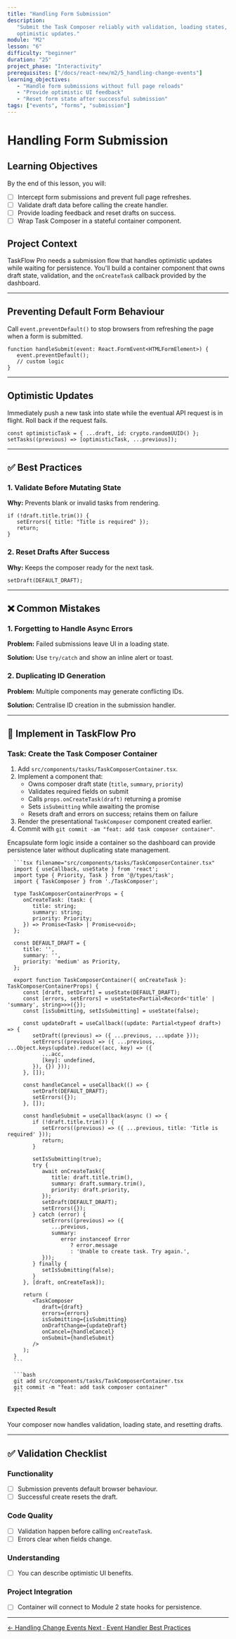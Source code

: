 ```yaml
---
title: "Handling Form Submission"
description:
   "Submit the Task Composer reliably with validation, loading states, and
   optimistic updates."
module: "M2"
lesson: "6"
difficulty: "beginner"
duration: "25"
project_phase: "Interactivity"
prerequisites: ["/docs/react-new/m2/5_handling-change-events"]
learning_objectives:
   - "Handle form submissions without full page reloads"
   - "Provide optimistic UI feedback"
   - "Reset form state after successful submission"
tags: ["events", "forms", "submission"]
---
```



# Handling Form Submission

## Learning Objectives

By the end of this lesson, you will:

-  [ ] Intercept form submissions and prevent full page refreshes.
-  [ ] Validate draft data before calling the create handler.
-  [ ] Provide loading feedback and reset drafts on success.
-  [ ] Wrap Task Composer in a stateful container component.

## Project Context

TaskFlow Pro needs a submission flow that handles optimistic updates while
waiting for persistence. You'll build a container component that owns draft
state, validation, and the `onCreateTask` callback provided by the dashboard.

---

## Preventing Default Form Behaviour

Call `event.preventDefault()` to stop browsers from refreshing the page when a
form is submitted.

```tsx
function handleSubmit(event: React.FormEvent<HTMLFormElement>) {
   event.preventDefault();
   // custom logic
}
```

---

## Optimistic Updates

Immediately push a new task into state while the eventual API request is in
flight. Roll back if the request fails.

```tsx
const optimisticTask = { ...draft, id: crypto.randomUUID() };
setTasks((previous) => [optimisticTask, ...previous]);
```

---

## ✅ Best Practices

### 1. Validate Before Mutating State

**Why:** Prevents blank or invalid tasks from rendering.

```tsx
if (!draft.title.trim()) {
   setErrors({ title: "Title is required" });
   return;
}
```

### 2. Reset Drafts After Success

**Why:** Keeps the composer ready for the next task.

```tsx
setDraft(DEFAULT_DRAFT);
```

---

## ❌ Common Mistakes

### 1. Forgetting to Handle Async Errors

**Problem:** Failed submissions leave UI in a loading state.

**Solution:** Use `try/catch` and show an inline alert or toast.

### 2. Duplicating ID Generation

**Problem:** Multiple components may generate conflicting IDs.

**Solution:** Centralise ID creation in the submission handler.

---

## 🔨 Implement in TaskFlow Pro

### Task: Create the Task Composer Container

1. Add `src/components/tasks/TaskComposerContainer.tsx`.
2. Implement a component that:
   -  Owns composer draft state (`title`, `summary`, `priority`)
   -  Validates required fields on submit
   -  Calls `props.onCreateTask(draft)` returning a promise
   -  Sets `isSubmitting` while awaiting the promise
   -  Resets draft and errors on success; retains them on failure
3. Render the presentational `TaskComposer` component created earlier.
4. Commit with `git commit -am "feat: add task composer container"`.

<Accordions type='single' className='mt-4'>
   <Accordion title='Solution Walkthrough'>
      <p>
         Encapsulate form logic inside a container so the dashboard can provide persistence
         later without duplicating state management.
      </p>

      ```tsx filename="src/components/tasks/TaskComposerContainer.tsx"
      import { useCallback, useState } from 'react';
      import type { Priority, Task } from '@/types/task';
      import { TaskComposer } from './TaskComposer';

      type TaskComposerContainerProps = {
         onCreateTask: (task: {
            title: string;
            summary: string;
            priority: Priority;
         }) => Promise<Task> | Promise<void>;
      };

      const DEFAULT_DRAFT = {
         title: '',
         summary: '',
         priority: 'medium' as Priority,
      };

      export function TaskComposerContainer({ onCreateTask }: TaskComposerContainerProps) {
         const [draft, setDraft] = useState(DEFAULT_DRAFT);
         const [errors, setErrors] = useState<Partial<Record<'title' | 'summary', string>>>({});
         const [isSubmitting, setIsSubmitting] = useState(false);

         const updateDraft = useCallback((update: Partial<typeof draft>) => {
            setDraft((previous) => ({ ...previous, ...update }));
            setErrors((previous) => ({ ...previous, ...Object.keys(update).reduce((acc, key) => ({
               ...acc,
               [key]: undefined,
            }), {}) }));
         }, []);

         const handleCancel = useCallback(() => {
            setDraft(DEFAULT_DRAFT);
            setErrors({});
         }, []);

         const handleSubmit = useCallback(async () => {
            if (!draft.title.trim()) {
               setErrors((previous) => ({ ...previous, title: 'Title is required' }));
               return;
            }

            setIsSubmitting(true);
            try {
               await onCreateTask({
                  title: draft.title.trim(),
                  summary: draft.summary.trim(),
                  priority: draft.priority,
               });
               setDraft(DEFAULT_DRAFT);
               setErrors({});
            } catch (error) {
               setErrors((previous) => ({
                  ...previous,
                  summary:
                     error instanceof Error
                        ? error.message
                        : 'Unable to create task. Try again.',
               }));
            } finally {
               setIsSubmitting(false);
            }
         }, [draft, onCreateTask]);

         return (
            <TaskComposer
               draft={draft}
               errors={errors}
               isSubmitting={isSubmitting}
               onDraftChange={updateDraft}
               onCancel={handleCancel}
               onSubmit={handleSubmit}
            />
         );
      }
      ```

      ```bash
      git add src/components/tasks/TaskComposerContainer.tsx
      git commit -m "feat: add task composer container"
      ```

   </Accordion>
</Accordions>

#### Expected Result

Your composer now handles validation, loading state, and resetting drafts.

---

## ✅ Validation Checklist

### Functionality

-  [ ] Submission prevents default browser behaviour.
-  [ ] Successful create resets the draft.

### Code Quality

-  [ ] Validation happen before calling `onCreateTask`.
-  [ ] Errors clear when fields change.

### Understanding

-  [ ] You can describe optimistic UI benefits.

### Project Integration

-  [ ] Container will connect to Module 2 state hooks for persistence.

---

<div className='mt-8 flex justify-between'>
   <a
      href='/docs/react-new/m2/5_handling-change-events'
      className='text-sm font-medium text-muted-foreground hover:text-foreground'
   >
      ← Handling Change Events
   </a>
   <a
      href='/docs/react-new/m2/7_event-handler-best-practices'
      className='text-sm font-medium text-primary hover:text-primary/80'
   >
      Next · Event Handler Best Practices
   </a>
</div>
